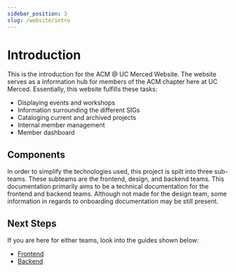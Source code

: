 ```yaml
---
sidebar_position: 3
slug: /website/intro
---
```


# Introduction

This is the introduction for the ACM @ UC Merced Website. The website serves as a information hub for members
of the ACM chapter here at UC Merced. Essentially, this website fulfills these tasks:

- Displaying events and workshops
- Information surrounding the different SIGs
- Cataloging current and archived projects
- Internal member management
- Member dashboard

## Components

In order to simplify the technologies used, this project is spilt into three sub-teams. These subteams are the frontend, design, and backend teams.
This documentation primarily aims to be a technical documentation for the frontend and backend teams. Although not made for the design team, some information
in regards to onboarding documentation may be still present.

## Next Steps

If you are here for either teams, look into the guides shown below:

- [Frontend](./frontend/)
- [Backend](./backend/)
